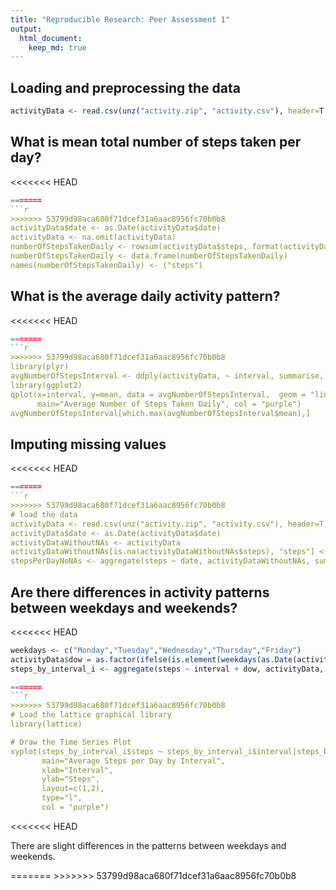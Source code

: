 ```yaml
---
title: "Reproducible Research: Peer Assessment 1"
output: 
  html_document:
    keep_md: true
---
```



## Loading and preprocessing the data

```r
activityData <- read.csv(unz("activity.zip", "activity.csv"), header=T, quote="\"", sep=",")
```

## What is mean total number of steps taken per day?

<<<<<<< HEAD
```r
=======
```r
>>>>>>> 53799d98aca680f71dcef31a6aac8956fc70b0b8
activityData$date <- as.Date(activityData$date)
activityData <- na.omit(activityData)
numberOfStepsTakenDaily <- rowsum(activityData$steps, format(activityData$date, '%Y-%m-%d'))
numberOfStepsTakenDaily <- data.frame(numberOfStepsTakenDaily)
names(numberOfStepsTakenDaily) <- ("steps")
```

## What is the average daily activity pattern?

<<<<<<< HEAD
```r
=======
```r
>>>>>>> 53799d98aca680f71dcef31a6aac8956fc70b0b8
library(plyr)
avgNumberOfStepsInterval <- ddply(activityData, ~ interval, summarise, mean=mean(steps))
library(ggplot2)
qplot(x=interval, y=mean, data = avgNumberOfStepsInterval,  geom = "line", xlab="5-Minute Interval", ylab="Count of Steps",
      main="Average Number of Steps Taken Daily", col = "purple")
avgNumberOfStepsInterval[which.max(avgNumberOfStepsInterval$mean),]
```

## Imputing missing values

<<<<<<< HEAD
```r
=======
```r
>>>>>>> 53799d98aca680f71dcef31a6aac8956fc70b0b8
# load the data
activityData <- read.csv(unz("activity.zip", "activity.csv"), header=T, quote="\"", sep=",")
activityData$date <- as.Date(activityData$date)
activityDataWithoutNAs <- activityData
activityDataWithoutNAs[is.na(activityDataWithoutNAs$steps), "steps"] <- 0
stepsPerDayNoNAs <- aggregate(steps ~ date, activityDataWithoutNAs, sum)
```

## Are there differences in activity patterns between weekdays and weekends?

<<<<<<< HEAD
```r
weekdays <- c("Monday","Tuesday","Wednesday","Thursday","Friday")
activityData$dow = as.factor(ifelse(is.element(weekdays(as.Date(activityData$date)),weekdays), "Weekday", "Weekend"))
steps_by_interval_i <- aggregate(steps ~ interval + dow, activityData, mean)
```


```r
=======
```r
>>>>>>> 53799d98aca680f71dcef31a6aac8956fc70b0b8
# Load the lattice graphical library
library(lattice)

# Draw the Time Series Plot
xyplot(steps_by_interval_i$steps ~ steps_by_interval_i$interval|steps_by_interval_i$dow, 
       main="Average Steps per Day by Interval",
       xlab="Interval", 
       ylab="Steps",
       layout=c(1,2), 
       type="l", 
       col = "purple")
```
<<<<<<< HEAD

There are slight differences in the patterns between weekdays and weekends.

=======
>>>>>>> 53799d98aca680f71dcef31a6aac8956fc70b0b8
